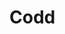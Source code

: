 
# Codd
<ProjectDetails
  floatRight
  region="Iron Islands"
  house="House Codd"
  type="Keep"
  status="Completed"
  warp="/warp codd"
  projectLead="thecoddfish"
  dateStarted="2013-10-08T07:00:00+00:00"
  dateCompleted="2013-10-08T07:00:00+00:00"
/>
